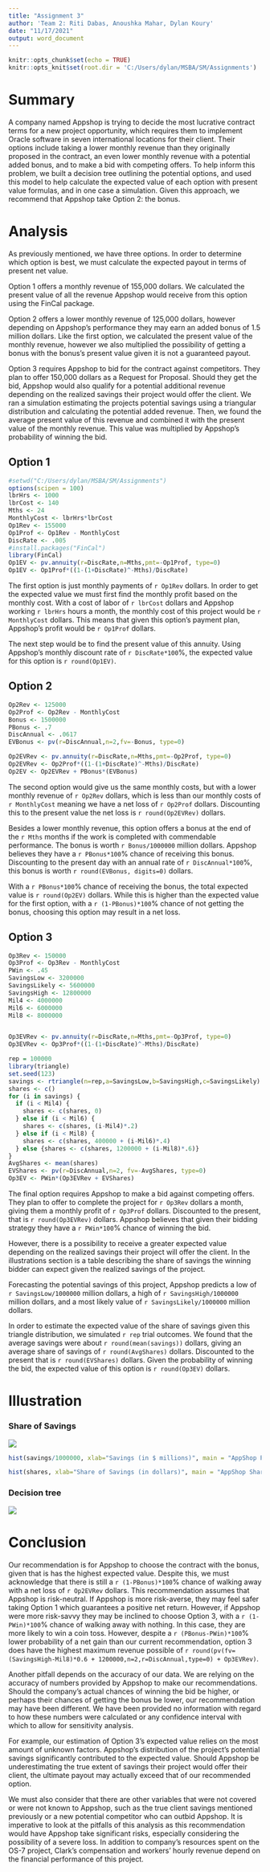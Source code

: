 ```yaml
---
title: "Assignment 3"
author: 'Team 2: Riti Dabas, Anoushka Mahar, Dylan Koury'
date: "11/17/2021"
output: word_document
---
```


```r
knitr::opts_chunk$set(echo = TRUE)
knitr::opts_knit$set(root.dir = 'C:/Users/dylan/MSBA/SM/Assignments')
```

# Summary
A company named Appshop is trying to decide the most lucrative contract terms for a new project opportunity, which requires them to implement Oracle software in seven international locations for their client. Their options include taking a lower monthly revenue than they originally proposed in the contract, an even lower monthly revenue with a potential added bonus, and to make a bid with competing offers. To help inform this problem, we built a decision tree outlining the potential options, and used this model to help calculate the expected value of each option with present value formulas, and in one case a simulation. Given this approach, we recommend that Appshop take Option 2: the bonus.

# Analysis
As previously mentioned, we have three options. In order to determine which option is best, we must calculate the expected payout in terms of present net value.

Option 1 offers a monthly revenue of 155,000 dollars. We calculated the present value of all the revenue Appshop would receive from this option using the FinCal package.

Option 2 offers a lower monthly revenue of 125,000 dollars, however depending on Appshop's performance they may earn an added bonus of 1.5 million dollars. Like the first option, we calculated the present value of the monthly revenue, however we also multiplied the possibility of getting a bonus with the bonus's present value given it is not a guaranteed payout.

Option 3 requires Appshop to bid for the contract against competitors. They plan to offer 150,000 dollars as a Request for Proposal. Should they get the bid, Appshop would also qualify for a potential additional revenue depending on the realized savings their project would offer the client. We ran a simulation estimating the projects potential savings using a triangular distribution and calculating the potential added revenue. Then, we found the average present value of this revenue and combined it with the present value of the monthly revenue. This value was multiplied by Appshop's probability of winning the bid.


## Option 1
```r
#setwd("C:/Users/dylan/MSBA/SM/Assignments")
options(scipen = 100)
lbrHrs <- 1000
lbrCost <- 140
Mths <- 24
MonthlyCost <- lbrHrs*lbrCost
Op1Rev <- 155000
Op1Prof <- Op1Rev - MonthlyCost
DiscRate <- .005
#install.packages("FinCal")
library(FinCal)
Op1EV <- pv.annuity(r=DiscRate,n=Mths,pmt=-Op1Prof, type=0)
Op1EV <- Op1Prof*((1-(1+DiscRate)^-Mths)/DiscRate)
```
The first option is just monthly payments of `r Op1Rev` dollars. In order to get the expected value we must first find the monthly profit based on the monthly cost. With a cost of labor of `r lbrCost` dollars and Appshop working `r lbrHrs` hours a month, the monthly cost of this project would be `r MonthlyCost` dollars. This means that given this option's payment plan, Appshop's profit would be `r Op1Prof` dollars. 

The next step would be to find the present value of this annuity. Using Appshop's monthly discount rate of `r DiscRate*100`%, the expected value for this option is `r round(Op1EV)`.

## Option 2
```r
Op2Rev <- 125000
Op2Prof <- Op2Rev - MonthlyCost
Bonus <- 1500000
PBonus <- .7
DiscAnnual <- .0617 
EVBonus <- pv(r=DiscAnnual,n=2,fv=-Bonus, type=0)

Op2EVRev <- pv.annuity(r=DiscRate,n=Mths,pmt=-Op2Prof, type=0)
Op2EVRev <- Op2Prof*((1-(1+DiscRate)^-Mths)/DiscRate)
Op2EV <- Op2EVRev + PBonus*(EVBonus)
```
The second option would give us the same monthly costs, but with a lower monthly revenue of `r Op2Rev` dollars, which is less than our monthly costs of `r MonthlyCost` meaning we have a net loss of `r Op2Prof` dollars. Discounting this to the present value the net loss is `r round(Op2EVRev)` dollars.

Besides a lower monthly revenue, this option offers a bonus at the end of the `r Mths` months if the work is completed with commendable performance. The bonus is worth `r Bonus/1000000` million dollars. Appshop believes they have a `r PBonus*100`% chance of receiving this bonus. Discounting to the present day with an annual rate of `r DiscAnnual*100`%, this bonus is worth `r round(EVBonus, digits=0)` dollars.

With a `r PBonus*100`% chance of receiving the bonus, the total expected value is `r round(Op2EV)` dollars. While this is higher than the expected value for the first option, with a `r (1-PBonus)*100`% chance of not getting the bonus, choosing this option may result in a net loss. 

## Option 3
```r
Op3Rev <- 150000
Op3Prof <- Op3Rev - MonthlyCost
PWin <- .45
SavingsLow <- 3200000
SavingsLikely <- 5600000
SavingsHigh <- 12800000
Mil4 <- 4000000
Mil6 <- 6000000
Mil8 <- 8000000


Op3EVRev <- pv.annuity(r=DiscRate,n=Mths,pmt=-Op3Prof, type=0)
Op3EVRev <- Op3Prof*((1-(1+DiscRate)^-Mths)/DiscRate)

rep = 100000
library(triangle)
set.seed(123)
savings <- rtriangle(n=rep,a=SavingsLow,b=SavingsHigh,c=SavingsLikely)
shares <- c()
for (i in savings) {
  if (i < Mil4) {
    shares <- c(shares, 0)
  } else if (i < Mil6) {
    shares <- c(shares, (i-Mil4)*.2)
  } else if (i < Mil8) {
    shares <- c(shares, 400000 + (i-Mil6)*.4)
  } else {shares <- c(shares, 1200000 + (i-Mil8)*.6)}
}
AvgShares <- mean(shares)
EVShares <- pv(r=DiscAnnual,n=2, fv=-AvgShares, type=0)
Op3EV <- PWin*(Op3EVRev + EVShares)
```
The final option requires Appshop to make a bid against competing offers. They plan to offer to complete the project for `r Op3Rev` dollars a month, giving them a monthly profit of `r Op3Prof` dollars. Discounted to the present, that is `r round(Op3EVRev)` dollars. Appshop believes that given their bidding strategy they have a `r PWin*100`% chance of winning the bid.

However, there is a possibility to receive a greater expected value depending on the realized savings their project will offer the client. In the illustrations section is a table describing the share of savings the winning bidder can expect given the realized savings of the project.

Forecasting the potential savings of this project, Appshop predicts a low of `r SavingsLow/1000000` million dollars, a high of `r SavingsHigh/1000000` million dollars, and a most likely value of `r SavingsLikely/1000000` million dollars. 

In order to estimate the expected value of the share of savings given this triangle distribution, we simulated `r rep` trial outcomes. We found that the average savings were about `r round(mean(savings))` dollars, giving an average share of savings of `r round(AvgShares)` dollars. Discounted to the present that is `r round(EVShares)` dollars. Given the probability of winning the bid, the expected value of this option is `r round(Op3EV)` dollars.

# Illustration
### Share of Savings

![](ShareofSavings.jpeg)
```r
hist(savings/1000000, xlab="Savings (in $ millions)", main = "AppShop Project Savings", col="dodgerblue1")
```
```r
hist(shares, xlab="Share of Savings (in dollars)", main = "AppShop Share of Savings", col="dodgerblue1")
```

### Decision tree
![](DecisionTree.PNG)

# Conclusion
Our recommendation is for Appshop to choose the contract with the bonus, given that is has the highest expected value. Despite this, we must acknowledge that there is still a `r (1-PBonus)*100`% chance of walking away with a net loss of `r Op2EVRev` dollars. This recommendation assumes that Appshop is risk-neutral. If Appshop is more risk-averse, they may feel safer taking Option 1 which guarantees a positive net return. However, if Appshop were more risk-savvy they may be inclined to choose Option 3, with a `r (1-PWin)*100`% chance of walking away with nothing. In this case, they are more likely to win a coin toss. However, despite a `r (PBonus-PWin)*100`% lower probability of a net gain than our current recommendation, option 3 does have the highest maximum revenue possible of `r round(pv(fv=(SavingsHigh-Mil8)*0.6 + 1200000,n=2,r=DiscAnnual,type=0) + Op3EVRev)`. 

Another pitfall depends on the accuracy of our data. We are relying on the accuracy of numbers provided by Appshop to make our recommendations. Should the company's actual chances of winning the bid be higher, or perhaps their chances of getting the bonus be lower, our recommendation may have been different. We have been provided no information with regard to how these numbers were calculated or any confidence interval with which to allow for sensitivity analysis. 

For example, our estimation of Option 3's expected value relies on the most amount of unknown factors. Appshop's distribution of the project's potential savings significantly contributed to the expected value. Should Appshop be underestimating the true extent of savings their project would offer their client, the ultimate payout may actually exceed that of our recommended option.

We must also consider that there are other variables that were not covered or were not known to Appshop, such as the true client savings mentioned previously or a new potential competitor who can outbid Appshop. It is imperative to look at the pitfalls of this analysis as this recommendation would have Appshop take significant risks, especially considering the possibility of a severe loss. In addition to company's resources spent on the OS-7 project, Clark's compensation and workers' hourly revenue depend on the financial performance of this project.
